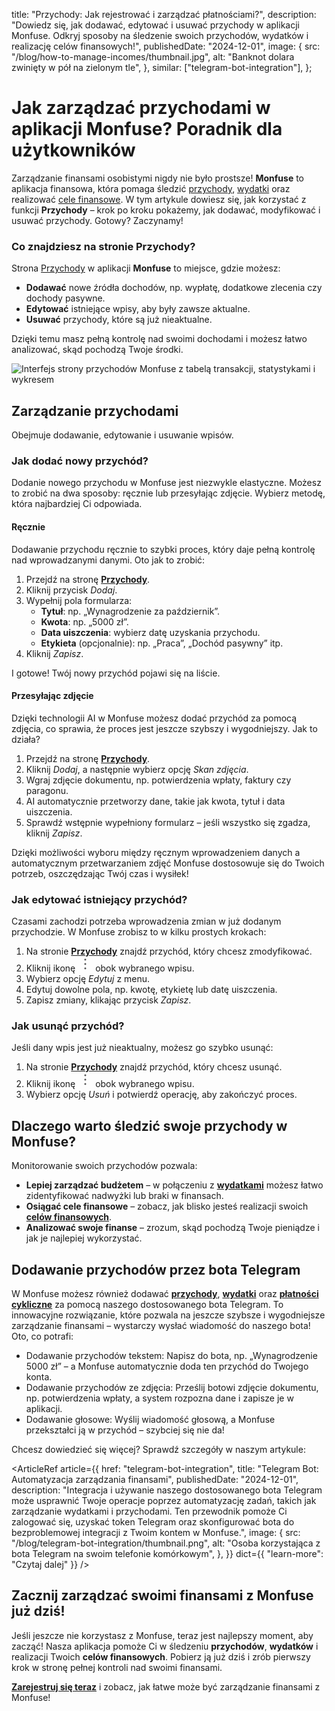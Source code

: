 
  title: "Przychody: Jak rejestrować i zarządzać płatnościami?",
  description:
    "Dowiedz się, jak dodawać, edytować i usuwać przychody w aplikacji Monfuse. Odkryj sposoby na śledzenie swoich przychodów, wydatków i realizację celów finansowych!",
  publishedDate: "2024-12-01",
  image: {
    src: "/blog/how-to-manage-incomes/thumbnail.jpg",
    alt: "Banknot dolara zwinięty w pół na zielonym tle",
  },
  similar: ["telegram-bot-integration"],
};

# Jak zarządzać <TextBeam>przychodami</TextBeam> w aplikacji Monfuse? Poradnik dla użytkowników

Zarządzanie finansami osobistymi nigdy nie było prostsze! **Monfuse** to aplikacja finansowa, która pomaga śledzić [przychody](/incomes), [wydatki](/expenses) oraz realizować [cele finansowe](/goals). W tym artykule dowiesz się, jak korzystać z funkcji **Przychody** – krok po kroku pokażemy, jak dodawać, modyfikować i usuwać przychody. Gotowy? Zaczynamy!

### Co znajdziesz na stronie Przychody?

Strona [Przychody](/incomes) w aplikacji **Monfuse** to miejsce, gdzie możesz:

- **Dodawać** nowe źródła dochodów, np. wypłatę, dodatkowe zlecenia czy dochody pasywne.
- **Edytować** istniejące wpisy, aby były zawsze aktualne.
- **Usuwać** przychody, które są już nieaktualne.

Dzięki temu masz pełną kontrolę nad swoimi dochodami i możesz łatwo analizować, skąd pochodzą Twoje środki.

![Interfejs strony przychodów Monfuse z tabelą transakcji, statystykami i wykresem](/app/incomes.png "Przychody")

## Zarządzanie przychodami

Obejmuje dodawanie, edytowanie i usuwanie wpisów.

### Jak dodać nowy przychód?

Dodanie nowego przychodu w Monfuse jest niezwykle elastyczne. Możesz to zrobić na dwa sposoby: ręcznie lub przesyłając zdjęcie. Wybierz metodę, która najbardziej Ci odpowiada.

#### Ręcznie

Dodawanie przychodu ręcznie to szybki proces, który daje pełną kontrolę nad wprowadzanymi danymi. Oto jak to zrobić:

1. Przejdź na stronę **[Przychody](https://app.monfuse.com/incomes)**.
2. Kliknij przycisk _Dodaj_.
3. Wypełnij pola formularza:
   - **Tytuł**: np. „Wynagrodzenie za październik”.
   - **Kwota**: np. „5000 zł”.
   - **Data uiszczenia**: wybierz datę uzyskania przychodu.
   - **Etykieta** (opcjonalnie): np. „Praca”, „Dochód pasywny” itp.
4. Kliknij _Zapisz_.

I gotowe! Twój nowy przychód pojawi się na liście.

#### Przesyłając zdjęcie

Dzięki technologii AI w Monfuse możesz dodać przychód za pomocą zdjęcia, co sprawia, że proces jest jeszcze szybszy i wygodniejszy. Jak to działa?

1. Przejdź na stronę **[Przychody](https://app.monfuse.com/incomes)**.
2. Kliknij _Dodaj_, a następnie wybierz opcję _Skan zdjęcia_.
3. Wgraj zdjęcie dokumentu, np. potwierdzenia wpłaty, faktury czy paragonu.
4. AI automatycznie przetworzy dane, takie jak kwota, tytuł i data uiszczenia.
5. Sprawdź wstępnie wypełniony formularz – jeśli wszystko się zgadza, kliknij _Zapisz_.

Dzięki możliwości wyboru między ręcznym wprowadzeniem danych a automatycznym przetwarzaniem zdjęć Monfuse dostosowuje się do Twoich potrzeb, oszczędzając Twój czas i wysiłek!

### Jak edytować istniejący przychód?

Czasami zachodzi potrzeba wprowadzenia zmian w już dodanym przychodzie. W Monfuse zrobisz to w kilku prostych krokach:

1. Na stronie **[Przychody](https://app.monfuse.com/incomes)** znajdź przychód, który chcesz zmodyfikować.
2. Kliknij ikonę <svg xmlns="http://www.w3.org/2000/svg" width="24" height="24" viewBox="0 0 24 24" fill="none" stroke="currentColor" strokeWidth="2" strokeLinecap="round" strokeLinejoin="round" className="inline-block lucide lucide-ellipsis-vertical"><circle cx="12" cy="12" r="1"/><circle cx="12" cy="5" r="1"/><circle cx="12" cy="19" r="1"/></svg> obok wybranego wpisu.
3. Wybierz opcję _Edytuj_ z menu.
4. Edytuj dowolne pola, np. kwotę, etykietę lub datę uiszczenia.
5. Zapisz zmiany, klikając przycisk _Zapisz_.

### Jak usunąć przychód?

Jeśli dany wpis jest już nieaktualny, możesz go szybko usunąć:

1. Na stronie **[Przychody](https://app.monfuse.com/incomes)** znajdź przychód, który chcesz usunąć.
2. Kliknij ikonę <svg xmlns="http://www.w3.org/2000/svg" width="24" height="24" viewBox="0 0 24 24" fill="none" stroke="currentColor" strokeWidth="2" strokeLinecap="round" strokeLinejoin="round" className="inline-block lucide lucide-ellipsis-vertical"><circle cx="12" cy="12" r="1"/><circle cx="12" cy="5" r="1"/><circle cx="12" cy="19" r="1"/></svg> obok wybranego wpisu.
3. Wybierz opcję _Usuń_ i potwierdź operację, aby zakończyć proces.

## Dlaczego warto śledzić swoje przychody w Monfuse?

Monitorowanie swoich przychodów pozwala:

- **Lepiej zarządzać budżetem** – w połączeniu z **[wydatkami](/expenses)** możesz łatwo zidentyfikować nadwyżki lub braki w finansach.
- **Osiągać cele finansowe** – zobacz, jak blisko jesteś realizacji swoich **[celów finansowych](/goals)**.
- **Analizować swoje finanse** – zrozum, skąd pochodzą Twoje pieniądze i jak je najlepiej wykorzystać.

## Dodawanie przychodów przez bota Telegram

W Monfuse możesz również dodawać **[przychody](/incomes)**, **[wydatki](/expenses)** oraz **[płatności cykliczne](/recurring-payments)** za pomocą naszego dostosowanego bota Telegram. To innowacyjne rozwiązanie, które pozwala na jeszcze szybsze i wygodniejsze zarządzanie finansami – wystarczy wysłać wiadomość do naszego bota! Oto, co potrafi:

- Dodawanie przychodów tekstem: Napisz do bota, np. „Wynagrodzenie 5000 zł” – a Monfuse automatycznie doda ten przychód do Twojego konta.
- Dodawanie przychodów ze zdjęcia: Prześlij botowi zdjęcie dokumentu, np. potwierdzenia wpłaty, a system rozpozna dane i zapisze je w aplikacji.
- Dodawanie głosowe: Wyślij wiadomość głosową, a Monfuse przekształci ją w przychód – szybciej się nie da!

Chcesz dowiedzieć się więcej? Sprawdź szczegóły w naszym artykule:

<ArticleRef
  article={{
    href: "telegram-bot-integration",
    title: "Telegram Bot: Automatyzacja zarządzania finansami",
    publishedDate: "2024-12-01",
    description:
      "Integracja i używanie naszego dostosowanego bota Telegram może usprawnić Twoje operacje poprzez automatyzację zadań, takich jak zarządzanie wydatkami i przychodami. Ten przewodnik pomoże Ci zalogować się, uzyskać token Telegram oraz skonfigurować bota do bezproblemowej integracji z Twoim kontem w Monfuse.",
    image: {
      src: "/blog/telegram-bot-integration/thumbnail.png",
      alt: "Osoba korzystająca z bota Telegram na swoim telefonie komórkowym",
    },
  }}
  dict={{ "learn-more": "Czytaj dalej" }}
/>

## Zacznij zarządzać swoimi finansami z Monfuse już dziś!

Jeśli jeszcze nie korzystasz z Monfuse, teraz jest najlepszy moment, aby zacząć! Nasza aplikacja pomoże Ci w śledzeniu **przychodów**, **wydatków** i realizacji Twoich **celów finansowych**. Pobierz ją już dziś i zrób pierwszy krok w stronę pełnej kontroli nad swoimi finansami.

**[Zarejestruj się teraz](https://app.monfuse.com/sign-up)** i zobacz, jak łatwe może być zarządzanie finansami z Monfuse!
